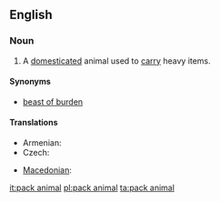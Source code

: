 ==English==
===Noun===
{{en-noun|sg=[[pack]] [[animal]]}}
# A [[domesticated]] animal used to [[carry]] heavy items.

====Synonyms====
*[[beast of burden]]

====Translations====
{{trans-top|animal used  to carry heavy items}}
* Armenian: {{t-|hy|գրաստ|tr=grast}}
* Czech: {{t-|cs|soumar|m}}
{{trans-mid}}
* [[Macedonian]]: {{t|mk|товарно животно|n|tr=tóvarno žívotno}}
{{trans-bottom}}

[[it:pack animal]]
[[pl:pack animal]]
[[ta:pack animal]]